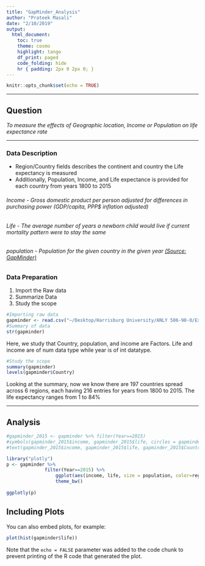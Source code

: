 ```yaml
---
title: "GapMinder_Analysis"
author: "Prateek Masali"
date: "2/10/2019"
output:
  html_document:
    toc: true
    theme: cosmo
    highlight: tango
    df_print: paged
    code_folding: hide
    hr { padding: 2px 0 2px 0; }
---
```


```r
knitr::opts_chunk$set(echo = TRUE)
```

---

## Question
*To measure the effects of Geographic location, Income or Population on life expectance rate*

---

### Data Description
- Region/Country fields describes the continent and country the Life expectancy is measured
- Additionally, Population, Income, and Life expectance is provided for each country from years 1800 to 2015

###### *Income - Gross domestic product per person adjusted for differences in purchasing power (GDP/capita, PPP$ inflation adjusted)*
###### *Life - The average number of years a newborn child would live if  current mortality pattern were to stay the same*
###### *population - Population for the given country in the given year  [(Source: GapMinder)](https://www.gapminder.org/data/)*

### Data Preparation
1. Import the Raw data
2. Summarize Data
3. Study the scope

```r
#Importing raw data
gapminder <- read.csv("~/Desktop/Harrisburg University/ANLY 506-90-O/Exploratory-Data-Analytics/Data/gapminder.csv")
#Summary of data
str(gapminder)
```
Here, we study that Country, population, and income are Factors. Life and income are of num data type while year is of int datatype.
```r
#Study the scope
summary(gapminder)
levels(gapminder$Country)
```
Looking at the summary, now we know there are 197 countries spread across 6 regions, each having 216 entries for years from 1800 to 2015. The life expectancy ranges from 1 to 84%

---

## Analysis

```r

#gapminder_2015 <- gapminder %>% filter(Year==2015)
#symbols(gapminder_2015$income, gapminder_2015$life, circles = gapminder_2015$population, inches=0.35, fg="white", bg="red", xlab="Income", ylab="Life Expectancy") + scale_x_log10()
#text(gapminder_2015$income, gapminder_2015$life, gapminder_2015$Country, cex=0.4)


```

```r

library("plotly")
p <- gapminder %>%
              filter(Year==2015) %>%
                  ggplot(aes(income, life, size = population, color=region)) + geom_point() + scale_x_log10() +
                  theme_bw()
 
ggplotly(p)

```

## Including Plots

You can also embed plots, for example:

```r
plot(hist(gapminder$life))
```

Note that the `echo = FALSE` parameter was added to the code chunk to prevent printing of the R code that generated the plot.
